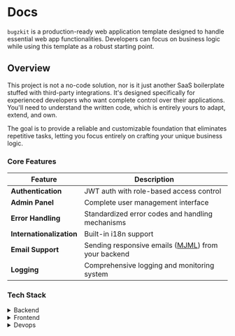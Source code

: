 # Docs

`bugzkit` is a production-ready web application template designed to handle essential web app functionalities.
Developers can focus on business logic while using this template as a robust starting point.

## Overview

This project is not a no-code solution, nor is it just another SaaS boilerplate stuffed with third-party integrations.
It's designed specifically for experienced developers who want complete control over their applications.
You'll need to understand the written code, which is entirely yours to adapt, extend, and own.

The goal is to provide a reliable and customizable foundation that eliminates repetitive tasks, letting you focus entirely on crafting your unique business logic.

### Core Features

| Feature                  | Description                                                                          |
| ------------------------ | ------------------------------------------------------------------------------------ |
| **Authentication**       | JWT auth with role-based access control                                              |
| **Admin Panel**          | Complete user management interface                                                   |
| **Error Handling**       | Standardized error codes and handling mechanisms                                     |
| **Internationalization** | Built-in i18n support                                                                |
| **Email Support**        | Sending responsive emails ([MJML](https://github.com/mjmlio/mjml)) from your backend |
| **Logging**              | Comprehensive logging and monitoring system                                          |

### Tech Stack

<details>
  <summary>Backend</summary>

- [Java 21](https://openjdk.org/projects/jdk/21/)
- [SpringBoot](https://spring.io/projects/spring-boot)
- [Postgres](https://www.postgresql.org/)
- [Redis](https://redis.io/)

</details>

<details>
  <summary>Frontend</summary>

- [SvelteKit](https://kit.svelte.dev/)
- [TypeScript](https://www.typescriptlang.org/)
- [TailwindCSS](https://tailwindcss.com/)
- [shadcn-svelte](https://github.com/huntabyte/shadcn-svelte)
- [paraglidejs](https://inlang.com/m/gerre34r/library-inlang-paraglideJs)
- [Zod](https://zod.dev/)
- [Superforms](https://superforms.rocks/)
- [Formsnap](https://formsnap.dev/docs)

</details>

<details>
  <summary>Devops</summary>

- [GitHub Actions](https://github.com/features/actions)
- [Docker](https://www.docker.com/)

</details>

